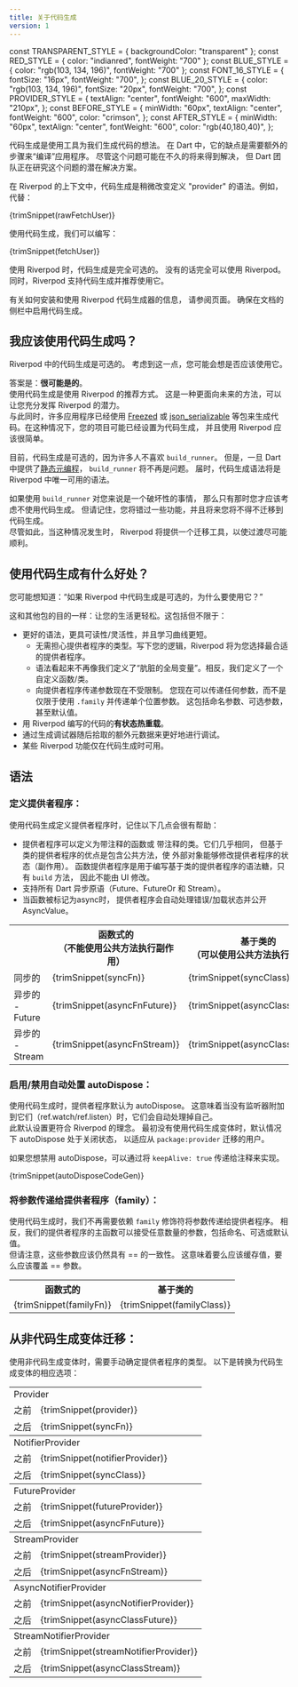 ```yaml
---
title: 关于代码生成
version: 1
---
```


const TRANSPARENT_STYLE = { backgroundColor: "transparent" };
const RED_STYLE = { color: "indianred", fontWeight: "700" };
const BLUE_STYLE = { color: "rgb(103, 134, 196)", fontWeight: "700" };
const FONT_16_STYLE = {
  fontSize: "16px",
  fontWeight: "700",
};
const BLUE_20_STYLE = {
  color: "rgb(103, 134, 196)",
  fontSize: "20px",
  fontWeight: "700",
};
const PROVIDER_STYLE = {
  textAlign: "center",
  fontWeight: "600",
  maxWidth: "210px",
};
const BEFORE_STYLE = {
  minWidth: "60px",
  textAlign: "center",
  fontWeight: "600",
  color: "crimson",
};
const AFTER_STYLE = {
  minWidth: "60px",
  textAlign: "center",
  fontWeight: "600",
  color: "rgb(40,180,40)",
};

<!---
Code generation is the idea of using a tool to generate code for us.
In Dart, it comes with the downside of requiring an extra step to "compile"
an application. Although this problem may be solved in the near future, as the
Dart team is working on a potential solution to this problem.
-->
代码生成是使用工具为我们生成代码的想法。
在 Dart 中，它的缺点是需要额外的步骤来“编译”应用程序。
尽管这个问题可能在不久的将来得到解决，
但 Dart 团队正在研究这个问题的潜在解决方案。

<!---
In the context of Riverpod, code generation is about slightly changing the syntax
for defining a "provider". For example, instead of:
-->
在 Riverpod 的上下文中，代码生成是稍微改变定义 "provider" 的语法。例如，代替：

<CodeBlock language="dart">{trimSnippet(rawFetchUser)}</CodeBlock>

<!---
Using code generation, we would write:
-->
使用代码生成，我们可以编写：

<CodeBlock language="dart">{trimSnippet(fetchUser)}</CodeBlock>

<!---
When using Riverpod, code generation is completely optional. It is entirely possible
to use Riverpod without.
At the same time, Riverpod embraces code generation and recommends using it.
-->
使用 Riverpod 时，代码生成是完全可选的。
没有的话完全可以使用 Riverpod。
同时，Riverpod 支持代码生成并推荐使用它。

<!---
For information on how to install and use Riverpod's code generator, refer to
the <Link documentID="introduction/getting_started"/> page. Make sure to enable code generation
in the documentation's sidebar.
-->
有关如何安装和使用 Riverpod 代码生成器的信息，
请参阅<Link documentID="introduction/getting_started"/>页面。
确保在文档的侧栏中启用代码生成。

<!---
## Should I use code generation?
-->
## 我应该使用代码生成吗？​

<!---
Code generation is optional in Riverpod.
With that in mind, you may wonder if you should use it or not.
-->
Riverpod 中的代码生成是可选的。
考虑到这一点，您可能会想是否应该使用它。

<!---
The answer is: **Most likely Yes**.  
Using code generation is the recommended way to use Riverpod. It
is the more future-proof approach and will allow you to use Riverpod to its full
potential.  
At the same time, many applications already use code generation with packages such
as [Freezed](https://pub.dev/packages/freezed) or [json_serializable](https://pub.dev/packages/json_serializable).
In that case, your project probably is already set up for code generation, and
using Riverpod should be simple.
-->
答案是：**很可能是的**。  
使用代码生成是使用 Riverpod 的推荐方式。
这是一种更面向未来的方法，可以让您充分发挥 Riverpod 的潜力。  
与此同时，许多应用程序已经使用
[Freezed](https://pub.dev/packages/freezed) 或 [json_serializable](https://pub.dev/packages/json_serializable)
等包来生成代码。在这种情况下，您的项目可能已经设置为代码生成，
并且使用 Riverpod 应该很简单。

<!---
Currently, code generation is optional because `build_runner` is disliked by many.
But once [Static Metaprogramming](https://github.com/dart-lang/language/issues/1482)
is available in Dart, `build_runner` will no longer be an issue. At that point,
the code generation syntax will be the only syntax available in Riverpod.
-->
目前，代码生成是可选的，因为许多人不喜欢 `build_runner`。
但是，一旦 Dart 中提供了[静态元编程](https://github.com/dart-lang/language/issues/1482)，
`build_runner` 将不再是问题。
届时，代码生成语法将是 Riverpod 中唯一可用的语法。

<!---
If using `build_runner` is a deal-breaker for you, then and only then you should
consider not using code generation.
But keep in mind that you will be missing out on some features, and that
you will have to migrate to code generation in the future.  
Although when that happens, Riverpod will provide a migration tool to make
the transition as smoothly as possible.
-->
如果使用 `build_runner` 对您来说是一个破坏性的事情，
那么只有那时您才应该考虑不使用代码生成。
但请记住，您将错过一些功能，并且将来您将不得不迁移到代码生成。  
尽管如此，当这种情况发生时，
Riverpod 将提供一个迁移工具，以使过渡尽可能顺利。

<!---
## What are the benefits of using code generation?
-->
## 使用代码生成有什么好处？​

<!---
You may be wondering: "If code generation is optional in Riverpod, why use it?"
-->
您可能想知道：“如果 Riverpod 中代码生成是可选的，为什么要使用它？”

<!---
As always with packages: To make your life easier.
This includes but is not limited to:
-->
这和其他包的目的一样：让您的生活更轻松。这包括但不限于：

<!---
- better syntax, more readable/flexible, and with a reduced learning curve.
  - No need to worry about the type of provider. Write your logic,
    and Riverpod will pick the most suitable provider for you.
  - The syntax no longer looks like we're defining a "dirty global variable".
    Instead we are defining a custom function/class.
  - Passing parameters to providers is now unrestricted. Instead of being limited to
    using <Link documentID="concepts/modifiers/family"/> and passing a single positional parameter,
    you can now pass any parameter. This includes named parameters, optional ones,
    and even default values.
- **stateful hot-reload** of the code written in Riverpod.
- better debugging, through the generation of extra metadata that the debugger then picks up.
- some Riverpod features will be available only with code generation.
-->
- 更好的语法，更具可读性/灵活性，并且学习曲线更短。
  - 无需担心提供者程序的类型。写下您的逻辑，Riverpod 将为您选择最合适的提供者程序。
  - 语法看起来不再像我们定义了“肮脏的全局变量”。相反，我们定义了一个自定义函数/类。
  - 向提供者程序传递参数现在不受限制。
    您现在可以传递任何参数，而不是仅限于使用 `.family` 并传递单个位置参数。
    这包括命名参数、可选参数，甚至默认值。
- 用 Riverpod 编写的代码的**有状态热重载**。
- 通过生成调试器随后拾取的额外元数据来更好地进行调试。
- 某些 Riverpod 功能仅在代码生成时可用。

<!---
## The Syntax
-->
## 语法​

<!---
### Defining a provider:
-->
### 定义提供者程序：​

<!---
When defining a provider using code generation, it is helpful to keep in mind the following points:
-->
使用代码生成定义提供者程序时，记住以下几点会很有帮助：

<!---
- Providers can be defined either as an annotated <span style={BLUE_STYLE}>function</span> or
  as an annotated <span style={BLUE_STYLE}>class</span>. They are pretty much the same,
  but Class-based provider has the advantage of including public methods that enable
  external objects to modify the state of the provider (side-effects). Functional providers
  are syntax sugar for writing a Class-based provider with nothing but a `build` method,
  and as such cannot be modified by the UI.
- All Dart <span style={RED_STYLE}>async</span> primitives (Future, FutureOr, and Stream) are supported.
- When a function is marked as <span style={RED_STYLE}>async</span>, the provider automatically handles
  errors/loading states and exposes an AsyncValue.
-->
- 提供者程序可以定义为带注释的<span style={BLUE_STYLE}>函数</span>或
  带注释的<span style={BLUE_STYLE}>类</span>。它们几乎相同，
  但基于类的提供者程序的优点是包含公共方法，使
  外部对象能够修改提供者程序的状态（副作用）。
  函数提供者程序是用于编写基于类的提供者程序的语法糖，只有 `build` 方法，
  因此不能由 UI 修改。
- 支持所有 Dart <span style={RED_STYLE}>异步</span>原语（Future、FutureOr 和 Stream）。
- 当函数被标记为<span style={RED_STYLE}>async</span>时，
  提供者程序会自动处理错误/加载状态并公开 AsyncValue。

<table>
  <colgroup></colgroup>
  <tr>
    <th></th>
    <th style={{ textAlign: "center" }}>
      <span style={BLUE_20_STYLE}>函数式的</span>
      <br />
      （不能使用公共方法执行副作用）
    </th>
    <th style={{ textAlign: "center" }}>
      <span style={BLUE_20_STYLE}>基于类的</span>
      <br />
      （可以使用公共方法执行副作用）
    </th>
  </tr>
  <tr style={TRANSPARENT_STYLE}>
    <td>
      <span style={FONT_16_STYLE}>
        <span style={RED_STYLE}>同步的</span>
      </span>
    </td>
    <td>
      <CodeBlock language="dart">{trimSnippet(syncFn)}</CodeBlock>
    </td>
    <td>
      <CodeBlock language="dart">{trimSnippet(syncClass)}</CodeBlock>
    </td>
  </tr>
  <tr style={TRANSPARENT_STYLE}>
    <td>
      <span style={FONT_16_STYLE}>
        <span style={RED_STYLE}>异步的 - Future</span>
      </span>
    </td>
    <td>
      <CodeBlock language="dart">{trimSnippet(asyncFnFuture)}</CodeBlock>
    </td>
    <td>
      <CodeBlock language="dart">{trimSnippet(asyncClassFuture)}</CodeBlock>
    </td>
  </tr>
  <tr style={TRANSPARENT_STYLE}>
    <td>
      <span style={FONT_16_STYLE}>
        <span style={RED_STYLE}>异步的 - Stream</span>
      </span>
    </td>
    <td>
      <CodeBlock language="dart">{trimSnippet(asyncFnStream)}</CodeBlock>
    </td>
    <td>
      <CodeBlock language="dart">{trimSnippet(asyncClassStream)}</CodeBlock>
    </td>
  </tr>
</table>

<!---
### Enabling/disable autoDispose:
-->
### 启用/禁用自动处置 autoDispose：​

<!---
When using code generation, providers are autoDispose by default. That means that they will automatically
dispose of themselves when there are no listeners attached to them (ref.watch/ref.listen).  
This default setting better aligns with Riverpod's philosophy. Initially with the non-code generation variant,
autoDispose was off by default to accommodate users migrating from `package:provider`.
-->
使用代码生成时，提供者程序默认为 autoDispose。
这意味着当没有监听器附加到它们（ref.watch/ref.listen）时，它们会自动处理掉自己。  
此默认设置更符合 Riverpod 的理念。
最初没有使用代码生成变体时，默认情况下 autoDispose 处于关闭状态，
以适应从 `package:provider` 迁移的用户。

<!---
If you want to disable autoDispose, you can do so by passing `keepAlive: true` to the annotation.
-->
如果您想禁用 autoDispose，可以通过将 `keepAlive: true` 传递给注释来实现。

<CodeBlock language="dart">{trimSnippet(autoDisposeCodeGen)}</CodeBlock>

<!---
### Passing parameters to a provider (family):
-->
### 将参数传递给提供者程序（family）：​

<!---
When using code generation, we no-longer need to rely on the `family` modifier to pass parameters to a provider.
Instead, the main function of our provider can accept any number of parameters, including named, optional, or default values.  
Do note however that these parameters should have still have a consistent ==.
Meaning either the values should be cached, or the parameters should override ==.
-->
使用代码生成时，我们不再需要依赖 `family` 修饰符将参数传递给提供者程序。
相反，我们的提供者程序的主函数可以接受任意数量的参数，包括命名、可选或默认值。  
但请注意，这些参数应该仍然具有 == 的一致性。
这意味着要么应该缓存值，要么应该覆盖 == 参数。

<table>
  <colgroup>
    <col style={{ minWidth: "400px" }} />
    <col style={{ minWidth: "400px" }} />
  </colgroup>
  <tr>
    <th style={{ textAlign: "center" }}>
      <span style={BLUE_20_STYLE}>函数式的</span>
    </th>
    <th style={{ textAlign: "center" }}>
      <span style={BLUE_20_STYLE}>基于类的</span>
    </th>
  </tr>
  <tr style={TRANSPARENT_STYLE}>
    <td>
      <CodeBlock language="dart">{trimSnippet(familyFn)}</CodeBlock>
    </td>
    <td>
      <CodeBlock language="dart">{trimSnippet(familyClass)}</CodeBlock>
    </td>
  </tr>
</table>

<!---
## Migrate from non-code-generation variant:
-->
## 从非代码生成变体迁移：​

<!---
When using non-code-generation variant, it is necessary to manually determine the type of your provider.
The following are the corresponding options for transitioning into code-generation variant:
-->
使用非代码生成变体时，需要手动确定提供者程序的类型。
以下是转换为代码生成变体的相应选项：

<table>
  <colgroup></colgroup>
  <tr>
    <td style={PROVIDER_STYLE} colspan="2">
      Provider
    </td>
  </tr>
  <tr style={TRANSPARENT_STYLE}>
    <td style={BEFORE_STYLE}>之前</td>
    <td>
      <CodeBlock language="dart">{trimSnippet(provider)}</CodeBlock>
    </td>
  </tr>
  <tr style={TRANSPARENT_STYLE}>
    <td style={AFTER_STYLE}>之后</td>
    <td>
      <CodeBlock language="dart">{trimSnippet(syncFn)}</CodeBlock>
    </td>
  </tr>
  <colgroup></colgroup>
  <tr>
    <td style={PROVIDER_STYLE} colspan="2">
      NotifierProvider
    </td>
  </tr>
  <tr style={TRANSPARENT_STYLE}>
    <td style={BEFORE_STYLE}>之前</td>
    <td>
      <CodeBlock language="dart">{trimSnippet(notifierProvider)}</CodeBlock>
    </td>
  </tr>
  <tr style={TRANSPARENT_STYLE}>
    <td style={AFTER_STYLE}>之后</td>
    <td>
      <CodeBlock language="dart">{trimSnippet(syncClass)}</CodeBlock>
    </td>
  </tr>
  <colgroup></colgroup>
  <tr>
    <td style={PROVIDER_STYLE} colspan="2">
      FutureProvider
    </td>
  </tr>
  <tr style={TRANSPARENT_STYLE}>
    <td style={BEFORE_STYLE}>之前</td>
    <td>
      <CodeBlock language="dart">{trimSnippet(futureProvider)}</CodeBlock>
    </td>
  </tr>
  <tr style={TRANSPARENT_STYLE}>
    <td style={AFTER_STYLE}>之后</td>
    <td>
      <CodeBlock language="dart">{trimSnippet(asyncFnFuture)}</CodeBlock>
    </td>
  </tr>
  <colgroup></colgroup>
  <tr>
    <td style={PROVIDER_STYLE} colspan="2">
      StreamProvider
    </td>
  </tr>
  <tr style={TRANSPARENT_STYLE}>
    <td style={BEFORE_STYLE}>之前</td>
    <td>
      <CodeBlock language="dart">{trimSnippet(streamProvider)}</CodeBlock>
    </td>
  </tr>
  <tr style={TRANSPARENT_STYLE}>
    <td style={AFTER_STYLE}>之后</td>
    <td>
      <CodeBlock language="dart">{trimSnippet(asyncFnStream)}</CodeBlock>
    </td>
  </tr>
  <colgroup></colgroup>
  <tr>
    <td style={PROVIDER_STYLE} colspan="2">
      AsyncNotifierProvider
    </td>
  </tr>
  <tr style={TRANSPARENT_STYLE}>
    <td style={BEFORE_STYLE}>之前</td>
    <td>
      <CodeBlock language="dart">
        {trimSnippet(asyncNotifierProvider)}
      </CodeBlock>
    </td>
  </tr>
  <tr style={TRANSPARENT_STYLE}>
    <td style={AFTER_STYLE}>之后</td>
    <td>
      <CodeBlock language="dart">{trimSnippet(asyncClassFuture)}</CodeBlock>
    </td>
  </tr>
  <colgroup></colgroup>
  <tr>
    <td style={PROVIDER_STYLE} colspan="2">
      StreamNotifierProvider
    </td>
  </tr>
  <tr style={TRANSPARENT_STYLE}>
    <td style={BEFORE_STYLE}>之前</td>
    <td>
      <CodeBlock language="dart">
        {trimSnippet(streamNotifierProvider)}
      </CodeBlock>
    </td>
  </tr>
  <tr style={TRANSPARENT_STYLE}>
    <td style={AFTER_STYLE}>之后</td>
    <td>
      <CodeBlock language="dart">{trimSnippet(asyncClassStream)}</CodeBlock>
    </td>
  </tr>
</table>

[hookwidget]: https://pub.dev/documentation/flutter_hooks/latest/flutter_hooks/HookWidget-class.html
[statefulwidget]: https://api.flutter.dev/flutter/widgets/StatefulWidget-class.html
[riverpod]: https://github.com/rrousselgit/riverpod
[hooks_riverpod]: https://pub.dev/packages/hooks_riverpod
[flutter_riverpod]: https://pub.dev/packages/flutter_riverpod
[flutter_hooks]: https://github.com/rrousselGit/flutter_hooks
[build]: https://pub.dev/documentation/riverpod/latest/riverpod/Notifier/build.html
